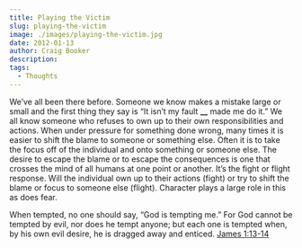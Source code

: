 ```yaml
---
title: Playing the Victim
slug: playing-the-victim
image: ./images/playing-the-victim.jpg
date: 2012-01-13
author: Craig Booker
description:
tags:
  - Thoughts
---
```


We’ve all been there before. Someone we know makes a mistake large or small and the first thing they say is “It isn’t my fault **\_\_** made me do it.” We all know someone who refuses to own up to their own responsibilities and actions. When under pressure for something done wrong, many times it is easier to shift the blame to someone or something else. Often it is to take the focus off of the individual and onto something or someone else. The desire to escape the blame or to escape the consequences is one that crosses the mind of all humans at one point or another. It’s the fight or flight response. Will the individual own up to their actions (fight) or try to shift the blame or focus to someone else (flight). Character plays a large role in this as does fear.

When tempted, no one should say, “God is tempting me.” For God cannot be tempted by evil, nor does he tempt anyone; but each one is tempted when, by his own evil desire, he is dragged away and enticed.
[James 1:13-14](http://bible.us/Jas1.13.NIV84)
